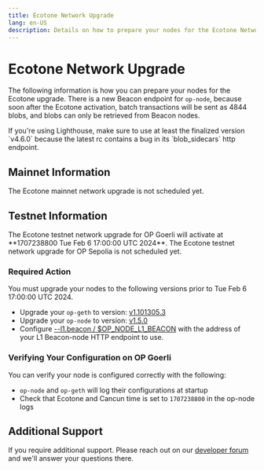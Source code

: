 ```yaml
---
title: Ecotone Network Upgrade
lang: en-US
description: Details on how to prepare your nodes for the Ecotone Network upgrade.
---
```



# Ecotone Network Upgrade

The following information is how you can prepare your nodes for the Ecotone upgrade. There 
is a new Beacon endpoint for `op-node`, because soon after the Ecotone activation, batch 
transactions will be sent as 4844 blobs, and blobs can only be retrieved from Beacon nodes.

<Callout type="info">
  If you're using Lighthouse, make sure to use at least the finalized version `v4.6.0`
  because the latest rc contains a bug in its `blob_sidecars` http endpoint.
</Callout> 

## Mainnet Information

<Callout type="info">
    The Ecotone mainnet network upgrade is not scheduled yet.
</Callout>

## Testnet Information 

<Callout type="warning">
    The Ecotone testnet network upgrade for OP Goerli will activate at **1707238800 Tue Feb 6 17:00:00 UTC 2024**.
</Callout>

<Callout type="info">
    The Ecotone testnet network upgrade for OP Sepolia is not scheduled yet.
</Callout>

### Required Action

You must upgrade your nodes to the following versions prior to Tue Feb 6 17:00:00 UTC 2024.

*   Upgrade your `op-geth` to version: [v1.101305.3](https://github.com/ethereum-optimism/op-geth/releases/tag/v1.101305.3)
*   Upgrade your `op-node` to version: [v1.5.0](https://github.com/ethereum-optimism/optimism/releases/tag/v1.5.0)
*   Configure [--l1.beacon / $OP_NODE_L1_BEACON](/builders/node-operators/management/configuration#l1beacon) with the address of your L1 Beacon-node HTTP endpoint to use.

### Verifying Your Configuration on OP Goerli

You can verify your node is configured correctly with the following:

*   `op-node` and `op-geth` will log their configurations at startup
*   Check that Ecotone and Cancun time is set to `1707238800` in the op-node logs


## Additional Support

If you require additional support. Please reach out on our [developer forum](https://github.com/ethereum-optimism/developers/discussions) and we'll answer your questions there.
